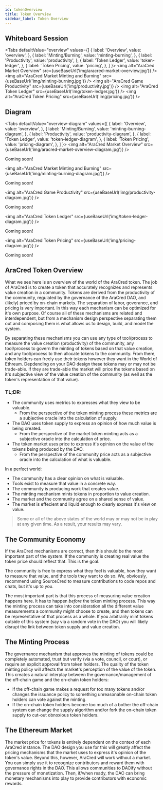 ```yaml
---
id: tokenOverview
title: Token Overview 
sidebar_label: Token Overview 
---
```



## Whiteboard Session

<Tabs
  defaultValue="overview"
  values={[
    { label: 'Overview', value: 'overview', },
    { label: 'Minting/Burning', value: 'minting-burning', },
    { label: 'Productivity', value: 'productivity', },
    { label: 'Token Ledger', value: 'token-ledger', },
    { label: 'Token Pricing', value: 'pricing', },
  ]
}>
    <TabItem value="overview">
        <img alt="AraCred Market Overview" src={useBaseUrl('img/aracred-market-overview.jpg')} />
    </TabItem>
    <TabItem value="minting-burning">
        <img alt="AraCred Market Minting and Burning" src={useBaseUrl('img/minting-burning.jpg')} />
    </TabItem>
    <TabItem value="productivity">
        <img alt="AraCred Game Productivity" src={useBaseUrl('img/productivity.jpg')} />
    </TabItem>
    <TabItem value="token-ledger">
        <img alt="AraCred Token Ledger" src={useBaseUrl('img/token-ledger.jpg')} />
    </TabItem>
    <TabItem value="pricing">
        <img alt="AraCred Token Pricing" src={useBaseUrl('img/pricing.jpg')} />
    </TabItem>
</Tabs>

## Diagram

<Tabs
  defaultValue="overview-diagram"
  values={[
    { label: 'Overview', value: 'overview', },
    { label: 'Minting/Burning', value: 'minting-burning-diagram', },
    { label: 'Productivity', value: 'productivity-diagram', },
    { label: 'Token Ledger', value: 'token-ledger-diagram', },
    { label: 'Token Pricing', value: 'pricing-diagram', },
  ]
}>
    <TabItem value="overview-diagram">
        <img alt="AraCred Market Overview" src={useBaseUrl('img/aracred-market-overview-diagram.jpg')} />
        <p>Coming soon!</p>
    </TabItem>
    <TabItem value="minting-burning-diagram">
        <img alt="AraCred Market Minting and Burning" src={useBaseUrl('img/minting-burning-diagram.jpg')} />
        <p>Coming soon!</p>
    </TabItem>
    <TabItem value="productivity-diagram">
        <img alt="AraCred Game Productivity" src={useBaseUrl('img/productivity-diagram.jpg')} />
        <p>Coming soon!</p>
    </TabItem>
    <TabItem value="token-ledger-diagram">
        <img alt="AraCred Token Ledger" src={useBaseUrl('img/token-ledger-diagram.jpg')} />
        <p>Coming soon!</p>
    </TabItem>
    <TabItem value="pricing-diagram">
        <img alt="AraCred Token Pricing" src={useBaseUrl('img/pricing-diagram.jpg')} />
        <p>Coming soon!</p>
    </TabItem>
</Tabs>

## AraCred Token Overview

What we see here is an overview of the world of the AraCred token. The job of AraCred is to create a token that accurately recognizes and represents value creation in a community. Tokens are derived from the productivity of the community, regulated by the governance of the AraCred DAO, and (likely) priced by on-chain markets. The separation of labor, goverance, and pricing is very important. In this way each mechanism can be optimized for it's own purpose. Of course all of these mechanisms are related and interdependent, but from a mechanism design perspective separating them out and composing them is what allows us to design, build, and model the system. 

By separating these mechanisms you can use any type of tool/process to measure the value creation (productivity) of the community, any tool/process to govern the minting of tokens based on that value creation, and any tool/process to then allocate tokens to the community. From there, token holders can freely use their tokens however they want in the World of Ethreum. Depdending on your DAO design these tokens may or may not be trade-able. If they are trade-able the market will price the tokens based on it's subjective view of the value creation of the community (as well as the token's representation of that value). 

### TL;DR:
- The community uses metrics to expresses what they view to be valuable.
  - From the perspective of the token minting process these metrics are a subjective oracle into the calculation of supply.
- The DAO uses token supply to express an opinion of how much value is being created.
  - From the perspective of the market token minting acts as a subjective oracle into the calculation of price.
- The token market uses price to express it's opinion on the value of the tokens being produced by the DAO.
  - From the perspective of the community price acts as a subjective oracle into the calculation of what is valuable.

In a perfect world:
- The community has a clear opinion on what is valuable.
- Tools exist to measure that value in a concrete way.
- The community is producing work that creates value. 
- The minting mechanism mints tokens in proportion to value creation.
- The market and the community agree on a shared sense of value.
- The market is effecient and liquid enough to clearly express it's view on value.  

<blockquote>Some or all of the above states of the world may or may not be in play at any given time. As a result, your results may vary.</blockquote>

## The Community Economy

If the AraCred mechanisms are correct, then this should be the most important part of the system. If the community is creating real value the token price should reflect that. This is the goal.

The community is free to express what they feel is valuable, how they want to measure that value, and the tools they want to do so. We, obviously, recommend using SourceCred to measure contributions to code repos and chats, but it's up to you. 

The most important part is that this process of measuring value creation happens here. It has to happen _before_ the token minting process. This way the minting process can take into consideration all the different value measurements a community might choose to create, and then tokens can be representative of that process as a whole. If you arbitrarily mint tokens outside of this system (say via a random vote in the DAO) you will likely disrupt the link between token supply and value creation. 

## The Minting Process

The governance mechanism that approves the minting of tokens could be completely automated, trust but verify (via a vote, council, or court), or require an explicit approval from token holders. The quality of the token minting policy will affects the market's perception of the value of the token. This creates a natural interplay between the governance/management of the off-chain game and the on-chain token holders:
- If the off-chain game makes a request for too many tokens and/or changes the issuance policy to something unreasonable on-chain token holders can vote against the minting.
- If the on-chain token holders become too much of a bother the off-chain system can change the supply algorithm and/or fork the on-chain token supply to cut-out obnoxious token holders.

## The Ethereum Market

The market price for tokens is entirely dependent on the context of each AraCred instance. The DAO design you use for this will greatly affect the pricing mechanisms that the market uses to express it's opinion of the token's value. Beyond this, however, AraCred will work without a market. You can simply use it to recognize contributors and reward them with governance rights in the DAO. This allows communities to DAOify without the pressure of monetization. Then, if/when ready, the DAO can bring monetary mechanisms into play to provide contributors with economic rewards.
